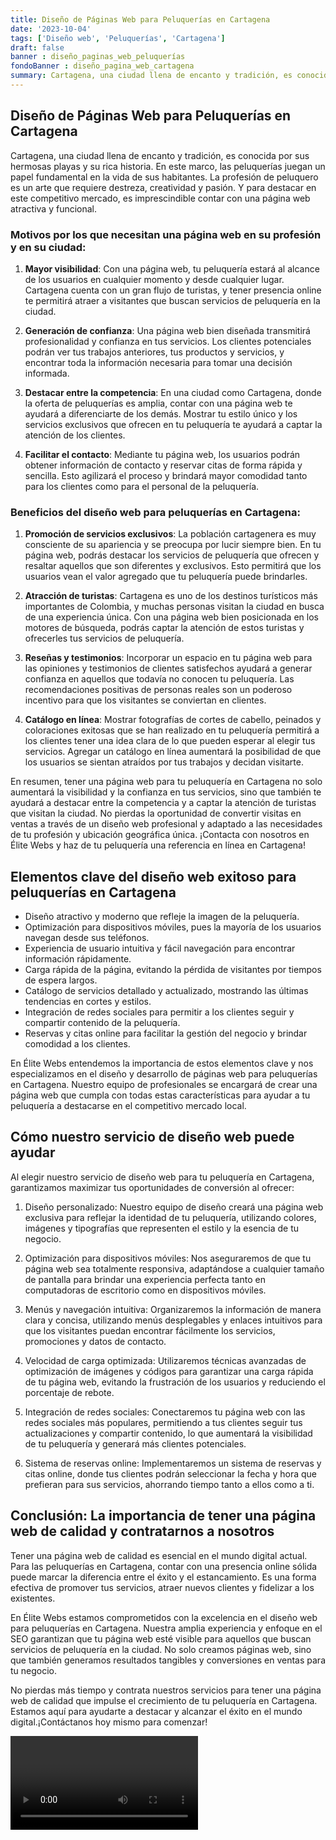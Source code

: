 ```yaml
---
title: Diseño de Páginas Web para Peluquerías en Cartagena
date: '2023-10-04'
tags: ['Diseño web', 'Peluquerías', 'Cartagena']
draft: false
banner : diseño_paginas_web_peluquerías
fondoBanner : diseño_pagina_web_cartagena
summary: Cartagena, una ciudad llena de encanto y tradición, es conocida por sus hermosas playas y su rica historia. En este marco, las peluquerías juegan un papel fundamental en la vida de sus habitantes. La profesión de peluquero es un arte que requiere destreza, creatividad y pasión. Y para destacar en este competitivo mercado, es imprescindible contar con una página web atractiva y funcional.
---
```


## Diseño de Páginas Web para Peluquerías en Cartagena

Cartagena, una ciudad llena de encanto y tradición, es conocida por sus hermosas playas y su rica historia. En este marco, las peluquerías juegan un papel fundamental en la vida de sus habitantes. La profesión de peluquero es un arte que requiere destreza, creatividad y pasión. Y para destacar en este competitivo mercado, es imprescindible contar con una página web atractiva y funcional.

### Motivos por los que necesitan una página web en su profesión y en su ciudad:

1. **Mayor visibilidad**: Con una página web, tu peluquería estará al alcance de los usuarios en cualquier momento y desde cualquier lugar. Cartagena cuenta con un gran flujo de turistas, y tener presencia online te permitirá atraer a visitantes que buscan servicios de peluquería en la ciudad.

2. **Generación de confianza**: Una página web bien diseñada transmitirá profesionalidad y confianza en tus servicios. Los clientes potenciales podrán ver tus trabajos anteriores, tus productos y servicios, y encontrar toda la información necesaria para tomar una decisión informada.

3. **Destacar entre la competencia**: En una ciudad como Cartagena, donde la oferta de peluquerías es amplia, contar con una página web te ayudará a diferenciarte de los demás. Mostrar tu estilo único y los servicios exclusivos que ofrecen en tu peluquería te ayudará a captar la atención de los clientes.

4. **Facilitar el contacto**: Mediante tu página web, los usuarios podrán obtener información de contacto y reservar citas de forma rápida y sencilla. Esto agilizará el proceso y brindará mayor comodidad tanto para los clientes como para el personal de la peluquería.

### Beneficios del diseño web para peluquerías en Cartagena:

1. **Promoción de servicios exclusivos**: La población cartagenera es muy consciente de su apariencia y se preocupa por lucir siempre bien. En tu página web, podrás destacar los servicios de peluquería que ofrecen y resaltar aquellos que son diferentes y exclusivos. Esto permitirá que los usuarios vean el valor agregado que tu peluquería puede brindarles.

2. **Atracción de turistas**: Cartagena es uno de los destinos turísticos más importantes de Colombia, y muchas personas visitan la ciudad en busca de una experiencia única. Con una página web bien posicionada en los motores de búsqueda, podrás captar la atención de estos turistas y ofrecerles tus servicios de peluquería.

3. **Reseñas y testimonios**: Incorporar un espacio en tu página web para las opiniones y testimonios de clientes satisfechos ayudará a generar confianza en aquellos que todavía no conocen tu peluquería. Las recomendaciones positivas de personas reales son un poderoso incentivo para que los visitantes se conviertan en clientes.

4. **Catálogo en línea**: Mostrar fotografías de cortes de cabello, peinados y coloraciones exitosas que se han realizado en tu peluquería permitirá a los clientes tener una idea clara de lo que pueden esperar al elegir tus servicios. Agregar un catálogo en línea aumentará la posibilidad de que los usuarios se sientan atraídos por tus trabajos y decidan visitarte.

En resumen, tener una página web para tu peluquería en Cartagena no solo aumentará la visibilidad y la confianza en tus servicios, sino que también te ayudará a destacar entre la competencia y a captar la atención de turistas que visitan la ciudad. No pierdas la oportunidad de convertir visitas en ventas a través de un diseño web profesional y adaptado a las necesidades de tu profesión y ubicación geográfica única. ¡Contacta con nosotros en Élite Webs y haz de tu peluquería una referencia en línea en Cartagena!

<GifSeo />

<Cta />

## Elementos clave del diseño web exitoso para peluquerías en Cartagena

- Diseño atractivo y moderno que refleje la imagen de la peluquería.
- Optimización para dispositivos móviles, pues la mayoría de los usuarios navegan desde sus teléfonos.
- Experiencia de usuario intuitiva y fácil navegación para encontrar información rápidamente.
- Carga rápida de la página, evitando la pérdida de visitantes por tiempos de espera largos.
- Catálogo de servicios detallado y actualizado, mostrando las últimas tendencias en cortes y estilos.
- Integración de redes sociales para permitir a los clientes seguir y compartir contenido de la peluquería.
- Reservas y citas online para facilitar la gestión del negocio y brindar comodidad a los clientes.

En Élite Webs entendemos la importancia de estos elementos clave y nos especializamos en el diseño y desarrollo de páginas web para peluquerías en Cartagena. Nuestro equipo de profesionales se encargará de crear una página web que cumpla con todas estas características para ayudar a tu peluquería a destacarse en el competitivo mercado local.

## Cómo nuestro servicio de diseño web puede ayudar

Al elegir nuestro servicio de diseño web para tu peluquería en Cartagena, garantizamos maximizar tus oportunidades de conversión al ofrecer:

1. Diseño personalizado: Nuestro equipo de diseño creará una página web exclusiva para reflejar la identidad de tu peluquería, utilizando colores, imágenes y tipografías que representen el estilo y la esencia de tu negocio.

2. Optimización para dispositivos móviles: Nos aseguraremos de que tu página web sea totalmente responsiva, adaptándose a cualquier tamaño de pantalla para brindar una experiencia perfecta tanto en computadoras de escritorio como en dispositivos móviles.

3. Menús y navegación intuitiva: Organizaremos la información de manera clara y concisa, utilizando menús desplegables y enlaces intuitivos para que los visitantes puedan encontrar fácilmente los servicios, promociones y datos de contacto.

4. Velocidad de carga optimizada: Utilizaremos técnicas avanzadas de optimización de imágenes y códigos para garantizar una carga rápida de tu página web, evitando la frustración de los usuarios y reduciendo el porcentaje de rebote.

5. Integración de redes sociales: Conectaremos tu página web con las redes sociales más populares, permitiendo a tus clientes seguir tus actualizaciones y compartir contenido, lo que aumentará la visibilidad de tu peluquería y generará más clientes potenciales.

6. Sistema de reservas online: Implementaremos un sistema de reservas y citas online, donde tus clientes podrán seleccionar la fecha y hora que prefieran para sus servicios, ahorrando tiempo tanto a ellos como a ti.

## Conclusión: La importancia de tener una página web de calidad y contratarnos a nosotros

Tener una página web de calidad es esencial en el mundo digital actual. Para las peluquerías en Cartagena, contar con una presencia online sólida puede marcar la diferencia entre el éxito y el estancamiento. Es una forma efectiva de promover tus servicios, atraer nuevos clientes y fidelizar a los existentes.

En Élite Webs estamos comprometidos con la excelencia en el diseño web para peluquerías en Cartagena. Nuestra amplia experiencia y enfoque en el SEO garantizan que tu página web esté visible para aquellos que buscan servicios de peluquería en la ciudad. No solo creamos páginas web, sino que también generamos resultados tangibles y conversiones en ventas para tu negocio.

No pierdas más tiempo y contrata nuestros servicios para tener una página web de calidad que impulse el crecimiento de tu peluquería en Cartagena. Estamos aquí para ayudarte a destacar y alcanzar el éxito en el mundo digital.¡Contáctanos hoy mismo para comenzar!

<Video />

<CtaBot job='Peluquerías' city='Cartagena'/>

<Gmaps query='Cartagena+españa+maps' />